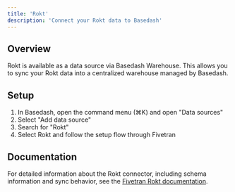 ```yaml
---
title: 'Rokt'
description: 'Connect your Rokt data to Basedash'
---
```


## Overview

Rokt is available as a data source via Basedash Warehouse. This allows you to sync your Rokt data into a centralized warehouse managed by Basedash.

## Setup

1. In Basedash, open the command menu (⌘K) and open "Data sources"
2. Select "Add data source"
3. Search for "Rokt"
4. Select Rokt and follow the setup flow through Fivetran

## Documentation

For detailed information about the Rokt connector, including schema information and sync behavior, see the [Fivetran Rokt documentation](https://fivetran.com/docs/connectors/applications/rokt).
